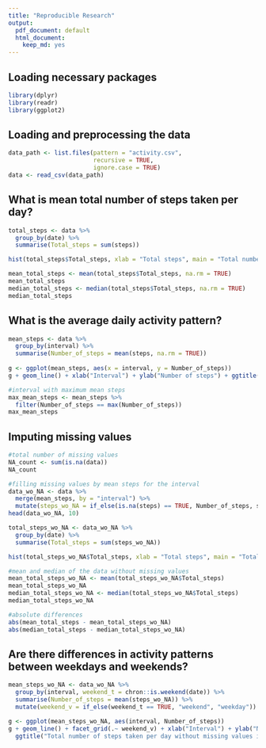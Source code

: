 ```yaml
---
title: "Reproducible Research"
output:
  pdf_document: default
  html_document:
    keep_md: yes
---
```


## Loading necessary packages
```r
library(dplyr)
library(readr)
library(ggplot2)
```

## Loading and preprocessing the data
```r
data_path <- list.files(pattern = "activity.csv", 
                        recursive = TRUE, 
                        ignore.case = TRUE)
data <- read_csv(data_path)
```

## What is mean total number of steps taken per day?
```r
total_steps <- data %>%
  group_by(date) %>%
  summarise(Total_steps = sum(steps))

hist(total_steps$Total_steps, xlab = "Total steps", main = "Total number of steps taken per day")

mean_total_steps <- mean(total_steps$Total_steps, na.rm = TRUE)
mean_total_steps
median_total_steps <- median(total_steps$Total_steps, na.rm = TRUE)
median_total_steps
```


## What is the average daily activity pattern?
```r
mean_steps <- data %>%
  group_by(interval) %>%
  summarise(Number_of_steps = mean(steps, na.rm = TRUE))
  
g <- ggplot(mean_steps, aes(x = interval, y = Number_of_steps)) 
g + geom_line() + xlab("Interval") + ylab("Number of steps") + ggtitle("Average daily activity")

#interval with maximum mean steps 
max_mean_steps <- mean_steps %>%
  filter(Number_of_steps == max(Number_of_steps))
max_mean_steps
```

## Imputing missing values
```r
#total number of missing values
NA_count <- sum(is.na(data))
NA_count

#filling missing values by mean steps for the interval
data_wo_NA <- data %>%
  merge(mean_steps, by = "interval") %>%
  mutate(steps_wo_NA = if_else(is.na(steps) == TRUE, Number_of_steps, steps))
head(data_wo_NA, 10)

total_steps_wo_NA <- data_wo_NA %>%
  group_by(date) %>%
  summarise(Total_steps = sum(steps_wo_NA))

hist(total_steps_wo_NA$Total_steps, xlab = "Total steps", main = "Total number of steps taken per day wo NA")

#mean and median of the data without missing values 
mean_total_steps_wo_NA <- mean(total_steps_wo_NA$Total_steps)
mean_total_steps_wo_NA
median_total_steps_wo_NA <- median(total_steps_wo_NA$Total_steps)
median_total_steps_wo_NA

#absolute differences
abs(mean_total_steps - mean_total_steps_wo_NA)
abs(median_total_steps - median_total_steps_wo_NA)
```

## Are there differences in activity patterns between weekdays and weekends?
```r
mean_steps_wo_NA <- data_wo_NA %>%
  group_by(interval, weekend_t = chron::is.weekend(date)) %>%
  summarise(Number_of_steps = mean(steps_wo_NA)) %>%
  mutate(weekend_v = if_else(weekend_t == TRUE, "weekend", "weekday"))

g <- ggplot(mean_steps_wo_NA, aes(interval, Number_of_steps))
g + geom_line() + facet_grid(.~ weekend_v) + xlab("Interval") + ylab("Number of steps") + 
  ggtitle("Total number of steps taken per day without missing values in the weekday and weekend day")
```